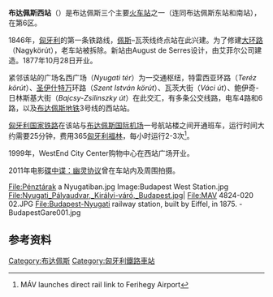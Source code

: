 '''布达佩斯西站'''（{{lang-hu|Budapest Nyugati pályaudvar}}）是布达佩斯三个主要[[火车站|火车站]]之一（连同布达佩斯东站和南站），在第6区。

1846年，[[匈牙利|匈牙利]]的第一条铁路线，[[佩斯|佩斯]]–瓦茨线终点站在此兴建。为了修建[[大环路|大环路]]（Nagykörút），老车站被拆除。新站由August de Serres设计，由艾菲尔公司建造。1877年10月28日开业。

紧邻该站的广场名西广场（''Nyugati tér''）为一交通枢纽，特雷西亚环路（''Teréz körút''）、[[伊什特万一世|圣伊什特万]]环路（''Szent István körút''）、瓦茨大街（''Váci út''）、鲍伊奇-日林斯基大街（''Bajcsy-Zsilinszky út''）在此交汇，有多条公交线路，电车4路和6路，以及[[布达佩斯地铁|布达佩斯地铁]]3号线的西站站。

[[匈牙利国家铁路|匈牙利国家铁路]]在该站与[[布达佩斯国际机场|布达佩斯国际机场]]一号航站楼之间开通班车，运行时间大约需要25分钟，费用365[[匈牙利福林|匈牙利福林]]，每小时运行2-3次<ref>{{cite web |url=http://www.caboodle.hu/nc/news/news_archive/single_page/article/11/mav_launches/ |title=存档副本 |accessdate=2008-05-02  |deadurl=yes |archiveurl=https://web.archive.org/web/20080320011358/http://www.caboodle.hu/nc/news/news_archive/single_page/article/11/mav_launches/ |archivedate=2008-03-20 }} MÁV launches direct rail link to Ferihegy Airport</ref>。

1999年，WestEnd City Center购物中心在西站广场开业。

2011年电影[[職業特工隊：鬼影約章|碟中谍：幽灵协议]]曾在车站内及周围拍摄。<gallery>
File:Pénztárak a Nyugatiban.jpg
Image:Budapest West Station.jpg
File:Nyugati_Pályaudvar,_Királyi-váró,_Budapest.jpg|
File:MAV 4824-020 02.JPG
File:Budapest-Nyugati railway station, built by Eiffel, in 1875. - BudapestGare001.jpg
</gallery>

{{Commons|Western Railway Station (Budapest)}}
{{coord|47|30|39|N|19|03|27|E|region:HU-BU_type:landmark_source:dewiki|display=title}}

==参考资料==
{{Reflist}}

[[Category:布达佩斯|Category:布达佩斯]]
[[Category:匈牙利鐵路車站|Category:匈牙利鐵路車站]]
